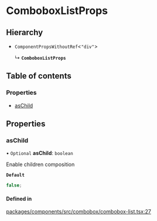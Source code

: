 # ComboboxListProps

## Hierarchy

- `ComponentPropsWithoutRef`\<`"div"`\>

  ↳ **`ComboboxListProps`**

## Table of contents

### Properties

- [asChild](ComboboxListProps.md#aschild)

## Properties

### asChild

• `Optional` **asChild**: `boolean`

Enable children composition

**`Default`**

```ts
false;
```

#### Defined in

[packages/components/src/combobox/combobox-list.tsx:27](https://github.com/vtex/shoreline/blob/9b5214c2f/packages/components/src/combobox/combobox-list.tsx#L27)
